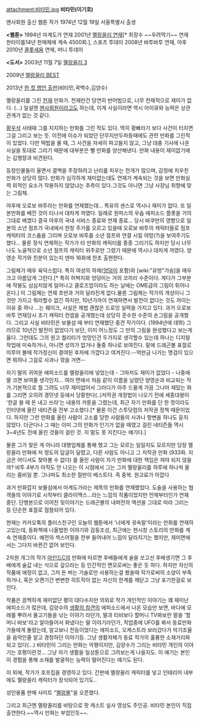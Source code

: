 attachment:비타민.jpg
'''비타민(이기호)'''

멘사회원 출신 웹툰 작가
1974년 12월 19일 서울특별시 출생

'''<웹툰>'''
1994년  마계도가 연재
2001년  [http://stoo.asiae.co.kr/cartoon/ctlist.htm?sc3=1 멜랑꼴리  연재][* 최장수 ~~우려먹기~~ 연재 한타이틀14년 한매체에 계속 4500회.], 스포츠 투데이
2008년  바투바투  연재, 야후
2010년  [http://comic.mt.co.kr/comicDetail.htm?nComicSeq=2 콜롯세움]  연재, 머니 투데이 

'''<도서>'''
2003년 11월 7일  [http://book.naver.com/bookdb/book_detail.nhn?bid=277992 멜랑꼴리 3]

2009년 [http://book.naver.com/search/search.nhn?sm=sta_hty.book&sug=pre&where=nexearch&query=%EB%A9%9C%EB%9E%91%EA%BC%B4%EB%A6%AC+BEST 멜랑꼴리 BEST] 

2013년  [http://book.naver.com/search/search.nhn?sm=sta_hty.book&sug=&where=nexearch&query=%ED%95%9C%EC%BB%B7%EB%AA%85%EC%96%B8 한 컷 명언 출판](비타민,곽백수,김양수)

멜랑꼴리를 그린 [[천재]] 만화가. 천재란건 당연히 반어법으로, 너무 천재적으로 재미가 없다. (...) 일설엔 [[멘사]]회원이라고도 하는데, 이게 사실이라면 역시 아이큐와 능력은 상관관계가 없는 것 같다.

[[황우석]] 사태때 그를 지지하는 만화를 그린 적도 있다. 딱히 황빠라기 보다 사건이 터지면 그걸 그리고 보는 듯. 이전에 이슈가 되었던 단무지만두파동때에도 관련 만화를 그린적이 있었다. 다만 떡밥을 물 때, 그 사건을 자세히 파고들지 않고, 그냥 대충 기사에 나온 사실을 토대로 그리기 때문에 대부분은 뻘 만화를 양산해낸다. 만화 내용이 재미없기에는 김행장과 비견된다.

등장인물들이 울면서 결백을 주장하려고 난리를 피우는 전개가 많으며, 감정에 치우친 만화가 상당히 많다. 만화가 심각하게 재미없는데도 연재가 계속되는 것을 보면 만화실력 외적인 요소가 작용하지 않았냐는 추측이 있다.그것도 아니면 그냥 사장님 취향에 맞는 그림체.

야후에 오로보 바투라는 만화를 연재했는데... 특유의 센스로 역시나 재미가 없다. 또 일본만화를 베낀 것이 티나서 대차게 까였다. 일례로 원피스의 우솝 에피소드 플롯을 거의 그대로 베꼈다 결국 야후의 국내 서비스 종료와 연재 종료... 당시 바쿠만의 영향으로 일본의 소년 점프가 국내에서 한창 주가를 오르고 있을때 오로보 바투의 캐릭터들로 점프 캐릭터의 코스츔을 그리며 오로보 바투를 소년 점프와 연결 시킬 야망(?)을 보여주기도 했다... 물론 정식 연재하는 작가가 타 만화의 캐릭터를 종종 그리기도 하지만 당시 너무나도 노골적으로 소년 점프의 캐릭터 위주로만 그렸기 때문에 역시나 대차게 까였다.
양영순 작가와 친분이 있는지 덴마 16화에 찬조 출현한다.


그림체가 매우 육덕스럽다. 특히 여성의 하체([[엉덩이]] 포함)와 [wiki:"유방"가슴]을 매우 크고 아름답게 그린다.[* 특히 허벅지와 엉덩이는 거의 코끼리 수준이다. 게다가 그부분에 작붕도 심심치않게 일어나고 클로즈업이라도 하는 날에는 OME급의 그림이 튀어나온다.] 이 그림체는 연재 초반과 거의 달라진게 없다.물론 그림체는 작가의 개성이니 그것만 가지고 뭐라할수 없긴 하지만, 10년가까이 연재하면서 발전이 없다는 것도 까이는 이유 중 하나
...는 훼이크, 사실은 제법 괜찮은 드로잉 실력을 가지고 있다. 과거 오로보 바투 연재당시 초기 캐릭터 컨셉을 공개했는데 상당히 준수한 수준의 손그림을 공개했다. 그리고 사실 비타민은 보물섬 때 부터 연재했던 중견 작가이다. (1994년에 데뷔) 그러므로 10년간 발전이 없었다기 보단, 이미 어느정도 그 만의 그림을 완성했다고 보는게 옳다. 
그런데도 그의 원고 퀄리티가 엉망인건 두가지로 생각할수 있는데 하나는 디지털 작업에 미숙하거나, 아니면 성의가 없거나 둘중 하나로 보여진다. 밑에 드래곤볼 표절로 미루어 볼때 작가정신이 결여된 후자에 가깝다고 여겨진다.--억만금 나가는 명검이 있으면 뭐하나 그걸로 사과나 깎을 거면--

자기 딸의 귀여운 에피소드를 멜랑꼴리에 넣었는데 - 그마저도 재미가 없었다 - 나중에 딸 크면 보여줄 생각인지... 여러 면에서 처음 같이 이름을 날렸던 양영순과 비교되는 작가.기본적으로 뭘 그려도 너무 재미없어서 그러다가 아주 드물게 가끔 그나마 재밌는 화를 그리면 오히려 경민넷 등에서 당황한다(..)저작권 개정법이 나오기 전에 세종대왕이 '한글 쓸 때 돈 내고 쓰라'는 내용의 카툰을 그렸는데, 최근 자기 만화를 단 한 컷이라도 인터넷에 올린 네티즌을 전부 고소했다.[* 물론 이건 스투닷컴의 저작권 정책 때문이었다. 하지만 그런 만화를 올린 사람이 고소를 당한 사람들의 사과나 항변을 하나도 듣지 않았다. 더군다나 그 때는 이미 그의 만화가 인기가 없을 때였고 걸린 네티즌들 역시 3~4년도 전에 올린 것들이 걸린 것. 지 말도 못 지킨다는 얘기다.]

물론 그가 찾은 게 아니라 대행업체를 통해 했고 그는 모르는 일일지도 모르지만 당장 멜랑꼴리 만화에 저 정도의 답글이 달렸고, 다른 사람도 아니고 그 저작권 만화 (933화. 지금은 어디서도 찾아볼 수 없다) 를 올린 사람이 자기 만화에 대한 책임은 져야 되지 않을까? 바투 4부가 아직도 안 나오는 이 시점에서 그는 그저 멜랑꼴리를 하루에 하나씩 올리는 좀비일 뿐. 그나마도 최소한 절반이 베스트다. 즉 중복. 원고료가 아깝다

과거 만화잡지 보물섬에서 마계도가라는 제목의 만화를 연재했었다. 도술을 사용하는 협객들의 이야기로 시작부터 클라이맥스...라는 느낌의 작품이었지만 언제부터인가 연재 중단. 단행본으로 이어진 뒷이야기는 드래곤볼의 내퍼전의 액션을 그대로 따라 그리는 등 단순한 표절로 점철되어 있다.

현재는 카카오톡의 플러스친구인 오늘의 웹툰에서 '너에게 귓속말'이라는 만화를 연재하고있는데, 동화책에 나올법한 이야기와 감동조성, 최근에는 현시창 스토리의 만화를 계속 연재중이다. 예전의 섹스어필을 전부 들어내어 느낌이 달라지기는 했지만, 재미면에서는 그다지 바뀐건 없어 보인다.

2차원 개그의 작가 [[마인드C]]의 만화에 따르면 후배들에게 술을 쏘고선 후배생기면 그 후배에게 술값 내는 식으로 갚으라는 등 인간적인 면모로써는 좋은 듯 하다. 하지만 자신의 작품에 애정이 없고, 그저 돈 버는 기술로만 사용하는걸 봤을때 작가로써의 소양이 부족하거나, 혹은 오랜기간 변변한 히트작이 없는 자신의 한계를 깨닫고 그냥 포기한걸로 보인다.

작품은 끔찍하게 재미없단 평이 대다수지만 의외로 작가 개인적인 이야기는 꽤 재미난 에피소드가 많은데, 김양수의 [[생활의 참견]]의 에피소드에서 나온 모습만 보면, 바다에 모래를 뿌려서 물고기들을 낚는 이야기 라던가, 딸과 티비보다 할머니 TV봐보란 말을 '할머니 바보'라고 알아들어서 화냈다는 딸 이야기라던가, 작업중에 UFO를 봐서 동료만화가들에게 돌렸는데, 알고보니 전등이었다는 에피소드, 오케스트라 보러갔다가 악기조율을 음악인줄 알고 경청하던 이야기등. 그냥 생활자체가 동료 작가의 훌륭한 소재거리화 되고 있다(...) 비타민이 그리는 만화는 악평이지만, 김양수가 그리는 비타민 개인의 이야기는 호평이란것... 그냥 자기 생활을 일상툰으로 그려보는게 나을지도. 이 얘기는 본인이 경험을 통해 소재를 발굴하는 능력이 떨어진다는 얘기도 된다.

이 외에, 작가가 호프집을 경영하고 있다. 간판에 멜랑꼴리 캐릭터를 넣고 인테리어 내부에도 멜랑꼴리 캐릭터가 장식되어 있기도..

성인용품 판매 사이트 "[http://www.merancori.com 멜랑몰]"을 오픈했다. 

그리고 최근엔 멜랑꼴리를 바탕으로 팟 캐스트 실사 영상도 주인공. 비타민 본인이 직접 출연한다.~~역시 만화는 부업인듯~~.
